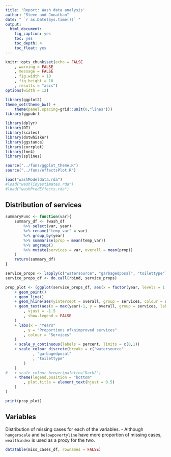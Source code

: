 ```yaml
---
title: 'Report: Wash data analysis'
author: "Steve and Jonathan"
date: " `r as.Date(Sys.time())` "
output:
  html_document:
    fig_caption: yes
    toc: yes
    toc_depth: 4
    toc_float: yes
---
```



```r
knitr::opts_chunk$set(echo = FALSE
	, warning = FALSE
	, message = FALSE
	, fig.width = 10
	, fig.height = 10
	, results = "asis")
options(width = 12)

library(ggplot2)
theme_set(theme_bw() +
	theme(panel.spacing=grid::unit(0,"lines")))
library(ggpubr)

library(dplyr)
library(DT)
library(scales)
library(dotwhisker)
library(ggstance)
library(corrplot)
library(lme4)
library(splines)

source("../funs/ggplot_theme.R")
source("../funs/effectsPlot.R")

load("washModeldata.rda")
#load("washTidyestimates.rda")
#load("washPredEffects.rda")
```

## Distribution of services

```R
summaryFunc <- function(var){
	summary_df <- (wash_df
		%>% select(var, year)
		%>% rename("temp_var" = var)
		%>% group_by(year)
		%>% summarise(prop = mean(temp_var))
		%>% ungroup()
		%>% mutate(services = var, overall = mean(prop))
	)
	return(summary_df)
}

service_props <- lapply(c("watersource", "garbagedposal", "toilettype"), summaryFunc)
service_props_df <- do.call(rbind, service_props)

prop_plot <- (ggplot(service_props_df, aes(x = factor(year, levels = 1:14, labels = 2002:2015), y = prop, group = services, colour = services))
	+ geom_point()
	+ geom_line()
	+ geom_hline(aes(yintercept = overall, group = services, colour = services), linetype = "dashed")
	+ geom_text(aes(x = max(year)-1, y = overall, group = services, label = paste0("Overall = ", scales::percent(overall)))
		, vjust = -1.5
		, show.legend = FALSE
	)
	+ labs(x = "Years"
		, y = "Proportions of\nimproved services"
		, colour = "Services"
	)
	+ scale_y_continuous(labels = percent, limits = c(0,1))
	+ scale_colour_discrete(breaks = c("watersource"
			, "garbagedposal"
			, "toilettype"
		)
	)
#	+ scale_colour_brewer(palette="Dark2")
	+ theme(legend.position = "bottom"
		, plot.title = element_text(hjust = 0.5)
	)
)

print(prop_plot)

```

## Variables

Distribution of missing cases for each of the variables. 
- Although `hungerscale` and `belowpovertyline` have more proportion of missing cases, `wealthindex` is used as a proxy for the two.

```R
datatable(miss_cases_df, rownames = FALSE)
```

